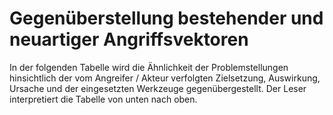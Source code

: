 # Gegenüberstellung bestehender und neuartiger Angriffsvektoren

In der folgenden Tabelle wird die Ähnlichkeit der Problemstellungen hinsichtlich
der vom Angreifer / Akteur verfolgten Zielsetzung, Auswirkung, Ursache und der
eingesetzten Werkzeuge gegenübergestellt. Der Leser interpretiert die Tabelle
von unten nach oben.

<AttackVectorsComparison />
